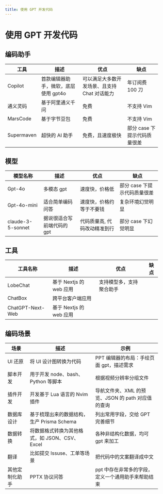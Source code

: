 ```yaml
---
title: 使用 GPT 开发代码
---
```


# 使用 GPT 开发代码

## 编码助手

| 工具       | 描述                                 | 优点                                         | 缺点                         |
| ---------- | ------------------------------------ | -------------------------------------------- | ---------------------------- |
| Copilot    | 首款编辑器助手，微软，底层使用 gpt4o | 可以满足大多数开发场景、且支持 Chat 对话能力 | 年订阅费 100 刀              |
| 通义灵码   | 基于阿里通义千问                     | 免费                                         | 不支持 Vim                   |
| MarsCode   | 基于字节豆包                         | 免费                                         | 不支持 Vim                   |
| Supermaven | 超快的 AI 助手                       | 免费，且速度极快                             | 部分 case 下提示代码质量很差 |

## 模型

| 模型名称          | 描述                       | 优点                         | 缺点                         |
| ----------------- | -------------------------- | ---------------------------- | ---------------------------- |
| Gpt-4o            | 多模态 gpt                 | 速度快，价格低               | 部分 case 下提示代码质量很差 |
| Gpt-4o-mini       | 适合简单编码问答           | 速度快，价格约等于不要钱     | 复杂环境幻觉明显             |
| claude-3-5-sonnet | 据说很适合写前端代码的 gpt | 代码质量高, 代码改动精准到行 | 部分 case 下幻觉明显         |

## 工具

| 工具名称         | 描述                    | 优点                     | 缺点 |
| ---------------- | ----------------------- | ------------------------ | ---- |
| LobeChat         | 基于 Nextjs 的 web 应用 | 支持模型多，支持聚合助手 |      |
| ChatBox          | 跨平台客户端应用        |                          |      |
| ChatGPT-Next-Web | 基于 Nextjs 的 web 应用 |                          |      |

## 编码场景

| 场景           | 描述                                          | 示例                                               |
| -------------- | --------------------------------------------- | -------------------------------------------------- |
| UI 还原        | 将 UI 设计图转换为代码                        | PPT 编辑器的布局：手绘页面 gpt，描述需求           |
| 脚本开发       | 用于开发 node、bash、Python 等脚本            | 根据视频分辨率分组文件                             |
| 插件开发       | 开发基于 Lua 语言的 Nvim 插件                 | 导航文件夹、XML 的预览、JSON 的 path 对应值的查询  |
| 数据库设计     | 基于梳理出来的数据结构，生产 Prisma Schema    | 列出常用字段，交给 GPT 完善细节                    |
| 数据转换       | 将数据格式转换为其他格式，如 JSON、CSV、Excel | 各种非结构化数据，均可 gpt 来加工                  |
| 翻译           | 比如提交 Issuse、工单等场景                   | 把代码中的文案翻译成中文                           |
| 其他定制化助手 | PPTX 协议问答                                 | ppt 中存在非常多的字段，定义一个通用助手来帮助结束 |
